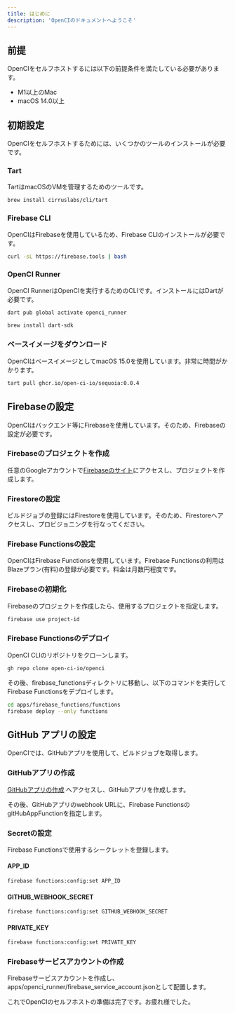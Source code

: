 ```yaml
---
title: はじめに
description: 'OpenCIのドキュメントへようこそ'
---
```


## 前提

OpenCIをセルフホストするには以下の前提条件を満たしている必要があります。

- M1以上のMac
- macOS 14.0以上

## 初期設定

OpenCIをセルフホストするためには、いくつかのツールのインストールが必要です。

### Tart

TartはmacOSのVMを管理するためのツールです。

<CodeGroup>

  ```bash macOS
  brew install cirruslabs/cli/tart
  ```

</CodeGroup>

### Firebase CLI

OpenCIはFirebaseを使用しているため、Firebase CLIのインストールが必要です。

<CodeGroup>

  ```bash macOS
  curl -sL https://firebase.tools | bash
  ```

</CodeGroup>

### OpenCI Runner

OpenCI RunnerはOpenCIを実行するためのCLIです。インストールにはDartが必要です。

<CodeGroup>

  ```bash macOS
  dart pub global activate openci_runner
  ```

  ```bash install Dart
  brew install dart-sdk
  ```

</CodeGroup>

### ベースイメージをダウンロード

OpenCIはベースイメージとしてmacOS 15.0を使用しています。非常に時間がかかります。

<CodeGroup>

  ```bash macOS
tart pull ghcr.io/open-ci-io/sequoia:0.0.4
  ```

</CodeGroup>

## Firebaseの設定
OpenCIはバックエンド等にFirebaseを使用しています。そのため、Firebaseの設定が必要です。

### Firebaseのプロジェクトを作成

任意のGoogleアカウントで[Firebaseのサイト](https://console.firebase.google.com/)にアクセスし、プロジェクトを作成します。

### Firestoreの設定

ビルドジョブの登録にはFirestoreを使用しています。そのため、Firestoreへアクセスし、プロビジョニングを行なってください。

### Firebase Functionsの設定
OpenCIはFirebase Functionsを使用しています。Firebase Functionsの利用はBlazeプラン(有料)の登録が必要です。料金は月数円程度です。

### Firebaseの初期化

Firebaseのプロジェクトを作成したら、使用するプロジェクトを指定します。

<CodeGroup>

  ```bash macOS
  firebase use project-id
  ```

</CodeGroup>


### Firebase Functionsのデプロイ
OpenCI CLIのリポジトリをクローンします。
<CodeGroup>

  ```bash macOS
  gh repo clone open-ci-io/openci
  ```

</CodeGroup>

その後、firebase_functionsディレクトリに移動し、以下のコマンドを実行してFirebase Functionsをデプロイします。

<CodeGroup>

  ```bash macOS
  cd apps/firebase_functions/functions
  firebase deploy --only functions
  ```

</CodeGroup>

## GitHub アプリの設定

OpenCIでは、GitHubアプリを使用して、ビルドジョブを取得します。

### GitHubアプリの作成

[GitHubアプリの作成](https://github.com/settings/apps/new) へアクセスし、GitHubアプリを作成します。

その後、GitHubアプリのwebhook URLに、Firebase FunctionsのgitHubAppFunctionを指定します。

### Secretの設定

Firebase Functionsで使用するシークレットを登録します。

#### APP_ID

<CodeGroup>

  ```bash macOS
  firebase functions:config:set APP_ID
  ```

</CodeGroup>

#### GITHUB_WEBHOOK_SECRET

<CodeGroup>

  ```bash macOS
  firebase functions:config:set GITHUB_WEBHOOK_SECRET
  ```

</CodeGroup>

#### PRIVATE_KEY

<CodeGroup>

  ```bash macOS
  firebase functions:config:set PRIVATE_KEY
  ```

</CodeGroup>

### Firebaseサービスアカウントの作成

Firebaseサービスアカウントを作成し、apps/openci_runner/firebase_service_account.jsonとして配置します。

これでOpenCIのセルフホストの準備は完了です。お疲れ様でした。







